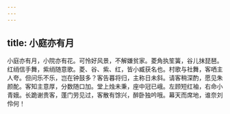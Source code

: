 ```yaml
---
---
---
```

title: 小庭亦有月
---



小庭亦有月，小院亦有花。可怜好风景，不解嫌贫家。菱角执笙簧，谷儿抹琵琶。红绡信手舞，紫绡随意歌。菱、谷、紫、红，皆小臧获名也。村歌与社舞，客哂主人夸。但问乐不乐，岂在钟鼓多？客告暮将归，主称日未斜。请客稍深酌，愿见朱颜酡。客知主意厚，分数随口加。堂上烛未秉，座中冠已峨。左顾短红袖，右命小青娥。长跪谢贵客，蓬门劳见过，客散有馀兴，醉卧独吟哦。幕天而席地，谁奈刘伶何！